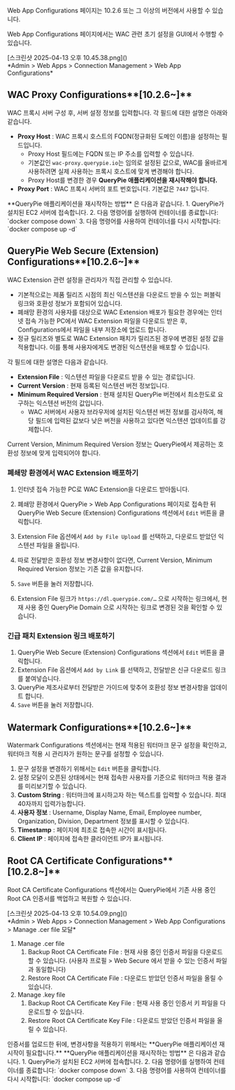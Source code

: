 
<Callout type="info">
Web App Configurations 페이지는 10.2.6 또는 그 이상의 버전에서 사용할 수 있습니다.
</Callout>



Web App Configurations 페이지에서는 WAC 관련 초기 설정을 GUI에서 수행할 수 있습니다.

<p align="center">
<div>[스크린샷 2025-04-13 오후 10.45.38.png]()</div>
*Admin &gt; Web Apps &gt; Connection Management &gt; Web App Configurations*
</p>

## WAC Proxy Configurations**[10.2.6~]**
WAC 프록시 서버 구성 후, 서버 설정 정보를 입력합니다. 각 필드에 대한 설명은 아래와 같습니다.

*  **Proxy Host** : WAC 프록시 호스트의 FQDN(정규화된 도메인 이름)을 설정하는 필드입니다.
    * Proxy Host 필드에는 FQDN 또는 IP 주소를 입력할 수 있습니다.
    * 기본값인 `wac-proxy.querypie.io`는 임의로 설정된 값으로, WAC를 올바르게 사용하려면 실제 사용하는 프록시 호스트에 맞게 변경해야 합니다.
    * Proxy Host를 변경한 경우  **QueryPie 애플리케이션을 재시작해야 합니다.**  
*  **Proxy Port** : WAC 프록시 서버의 포트 번호입니다. 기본값은 `7447` 입니다.

<Callout type="info">
 **QueryPie 애플리케이션을 재시작하는 방법** 은 다음과 같습니다.
1. QueryPie가 설치된 EC2 서버에 접속합니다.
2. 다음 명령어를 실행하여 컨테이너를 종료합니다: `docker compose down`
3. 다음 명령어를 사용하여 컨테이너를 다시 시작합니다: `docker compose up -d`
</Callout>

## QueryPie Web Secure (Extension) Configurations**[10.2.6~]**
WAC Extension 관련 설정을 관리자가 직접 관리할 수 있습니다.

* 기본적으로는 제품 릴리즈 시점의 최신 익스텐션을 다운로드 받을 수 있는 퍼블릭 링크와 호환성 정보가 포함되어 있습니다.
* 폐쇄망 환경의 사용자를 대상으로 WAC Extension 배포가 필요한 경우에는 인터넷 접속 가능한 PC에서 WAC Extension 파일을 다운로드 받은 후, Configurations에서 파일을 내부 저장소에 업로드 합니다.
* 정규 릴리즈와 별도로 WAC Extension 패치가 릴리즈된 경우에 변경된 설정 값을 적용합니다. 이를 통해 사용자에게도 변경된 익스텐션을 배포할 수 있습니다.

각 필드에 대한 설명은 다음과 같습니다.

*  **Extension File** : 익스텐션 파일을 다운로드 받을 수 있는 경로입니다.
*  **Current Version** : 현재 등록된 익스텐션 버전 정보입니다.
*  **Minimum Required Version** : 현재 설치된 QueryPie 버전에서 최소한도로 요구하는 익스텐션 버전의 값입니다.
    * WAC 서버에서 사용자 브라우저에 설치된 익스텐션 버전 정보를 검사하여, 해당 필드에 입력된 값보다 낮은 버전을 사용하고 있다면 익스텐션 업데이트를 강제합니다.

<Callout type="info">
Current Version, Minimum Required Version 정보는 QueryPie에서 제공하는 호환성 정보에 맞게 입력되어야 합니다.
</Callout>

### 폐쇄망 환경에서 WAC Extension 배포하기
1. 인터넷 접속 가능한 PC로 WAC Extension을 다운로드 받아둡니다.
2. 폐쇄망 환경에서 QueryPie &gt; Web App Configurations 페이지로 접속한 뒤 QueryPie Web Secure (Extension) Configurations 섹션에서 `Edit` 버튼을 클릭합니다.
3. Extension File 옵션에서 `Add by File Upload` 를 선택하고, 다운로드 받았던 익스텐션 파일을 올립니다.<br/>



1. 따로 전달받은 호환성 정보 변경사항이 없다면, Current Version, Minimum Required Version 정보는 기존 값을 유지합니다.
2. `Save` 버튼을 눌러 저장합니다.
3. Extension File 링크가 `https://dl.querypie.com/…` 으로 시작하는 링크에서, 현재 사용 중인 QueryPie Domain 으로 시작하는 링크로 변경된 것을 확인할 수 있습니다.

### 긴급 패치 Extension 링크 배포하기
1. QueryPie Web Secure (Extension) Configurations 섹션에서 `Edit` 버튼을 클릭합니다.
2. Extension File 옵션에서 `Add by Link` 를 선택하고, 전달받은 신규 다운로드 링크를 붙여넣습니다.
3. QueryPie 제조사로부터 전달받은 가이드에 맞추어 호환성 정보 변경사항을 업데이트 합니다. 
4. `Save` 버튼을 눌러 저장합니다.

## Watermark Configurations**[10.2.6~]**
Watermark Configurations 섹션에서는 현재 적용된 워터마크 문구 설정을 확인하고, 워터마크 적용 시 관리자가 원하는 문구를 설정할 수 있습니다.

1. 문구 설정을 변경하기 위해서는 `Edit` 버튼을 클릭합니다.
2. 설정 모달이 오픈된 상태에서는 현재 접속한 사용자를 기준으로 워터마크 적용 결과를 미리보기할 수 있습니다.<br/>
3.  **Custom String**  : 워터마크에 표시하고자 하는 텍스트를 입력할 수 있습니다. 최대 40자까지 입력가능합니다.
4.  **사용자 정보**  : Username, Display Name, Email, Employee number, Organization, Division, Department 정보를 표시할 수 있습니다.
5.  **Timestamp**  : 페이지에 최초로 접속한 시간이 표시됩니다.
6.  **Client IP**  : 페이지에 접속한 클라이언트 IP가 표시됩니다.

## Root CA Certificate Configurations**[10.2.8~]**
Root CA Certificate Configurations 섹션에서는 QueryPie에서 기존 사용 중인 Root CA 인증서를 백업하고 복원할 수 있습니다.

<p align="center">
<div>[스크린샷 2025-04-13 오후 10.54.09.png]()</div>
*Admin &gt; Web Apps &gt; Connection Management &gt; Web App Configurations &gt; Manage .cer file 모달*
</p>

1. Manage .cer file
    1. Backup Root CA Certificate File : 현재 사용 중인 인증서 파일을 다운로드할 수 있습니다. (사용자 프로필 &gt; Web Secure 에서 받을 수 있는 인증서 파일과 동일합니다)
    2. Restore Root CA Certificate File : 다운로드 받았던 인증서 파일을 올릴 수 있습니다.
2. Manage .key file
    1. Backup Root CA Certificate Key File : 현재 사용 중인 인증서 키 파일을 다운로드할 수 있습니다.
    2. Restore Root CA Certificate Key File : 다운로드 받았던 인증서 파일을 올릴 수 있습니다.

<Callout type="info">
인증서를 업로드한 뒤에, 변경사항을 적용하기 위해서는  **QueryPie 애플리케이션 재시작이 필요합니다.** 
 **QueryPie 애플리케이션을 재시작하는 방법** 은 다음과 같습니다.
1. QueryPie가 설치된 EC2 서버에 접속합니다.
2. 다음 명령어를 실행하여 컨테이너를 종료합니다: `docker compose down`
3. 다음 명령어를 사용하여 컨테이너를 다시 시작합니다: `docker compose up -d`
</Callout>
